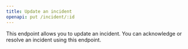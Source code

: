 ```yaml
---
title: Update an incident
openapi: put /incident/:id
---
```


This endpoint allows you to update an incident. You can acknowledge or resolve
an incident using this endpoint.
